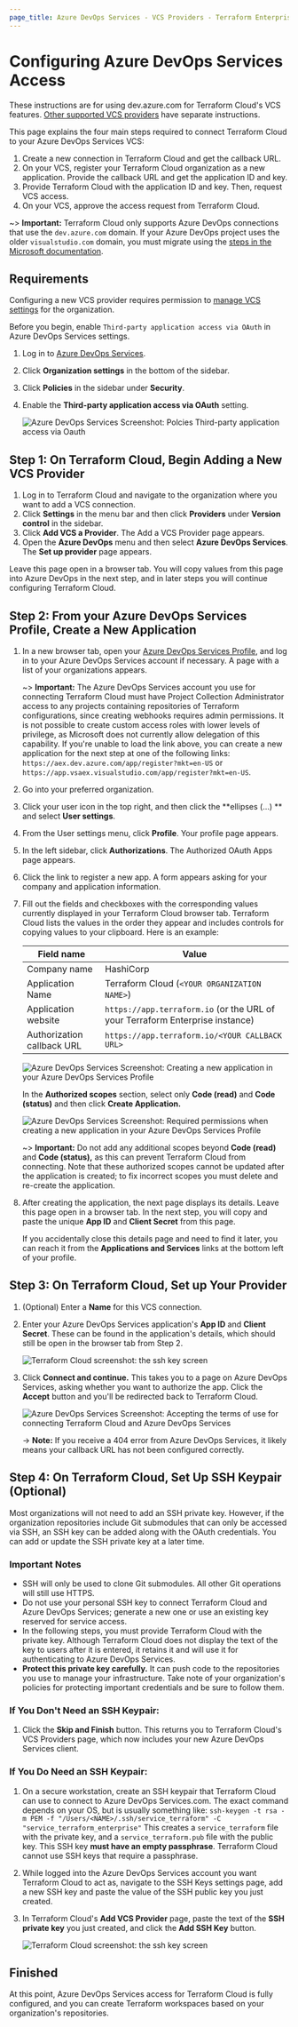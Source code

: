 ```yaml
---
page_title: Azure DevOps Services - VCS Providers - Terraform Enterprise
---
```


# Configuring Azure DevOps Services Access

These instructions are for using dev.azure.com for Terraform Cloud's VCS features. [Other supported VCS providers](/enterprise/vcs) have separate instructions.

This page explains the four main steps required to connect Terraform Cloud to your Azure DevOps Services VCS:

1.  Create a new connection in Terraform Cloud and get the callback URL.
2.  On your VCS, register your Terraform Cloud organization as a new application. Provide the callback URL and get the application ID and key.
3.  Provide Terraform Cloud with the application ID and key. Then, request VCS access.
4.  On your VCS, approve the access request from Terraform Cloud.

~> **Important:** Terraform Cloud only supports Azure DevOps connections that use the `dev.azure.com` domain. If your Azure DevOps project uses the older `visualstudio.com` domain, you must migrate using the [steps in the Microsoft documentation](https://docs.microsoft.com/en-us/azure/devops/release-notes/2018/sep-10-azure-devops-launch#switch-existing-organizations-to-use-the-new-domain-name-url).

## Requirements

Configuring a new VCS provider requires permission to [manage VCS settings](/enterprise/users-teams-organizations/permissions#manage-vcs-settings) for the organization.

[permissions-citation]: #intentionally-unused---keep-for-maintainers

Before you begin, enable `Third-party application access via OAuth` in Azure DevOps Services settings.

1.  Log in to [Azure DevOps Services](https://dev.azure.com/).
2.  Click **Organization settings** in the bottom of the sidebar.
3.  Click **Policies** in the sidebar under **Security**.
4.  Enable the **Third-party application access via OAuth** setting.

    ![Azure DevOps Services Screenshot: Polcies Third-party application access via Oauth](/img/docs/azure-devops-services-oauth-policies.png)

## Step 1: On Terraform Cloud, Begin Adding a New VCS Provider

1.  Log in to Terraform Cloud and navigate to the organization where you want to add a VCS connection.
2.  Click **Settings** in the menu bar and then click **Providers** under **Version control** in the sidebar.
3.  Click **Add VCS a Provider**. The Add a VCS Provider page appears.
4.  Open the **Azure DevOps** menu and then select **Azure DevOps Services**. The **Set up provider** page appears.

Leave this page open in a browser tab. You will copy values from this page into Azure DevOps in the next step, and in later steps you will continue configuring Terraform Cloud.

## Step 2: From your Azure DevOps Services Profile, Create a New Application

1.  In a new browser tab, open your [Azure DevOps Services Profile](https://aex.dev.azure.com), and log in to your Azure DevOps Services account if necessary. A page with a list of your organizations appears.

    ~> **Important:** The Azure DevOps Services account you use for connecting Terraform Cloud must have Project Collection Administrator access to any projects containing repositories of Terraform configurations, since creating webhooks requires admin permissions. It is not possible to create custom access roles with lower levels of privilege, as Microsoft does not currently allow delegation of this capability. If you're unable to load the link above, you can create a new application for the next step at one of the following links: `https://aex.dev.azure.com/app/register?mkt=en-US` or `https://app.vsaex.visualstudio.com/app/register?mkt=en-US`.

2.  Go into your preferred organization.

3.  Click your user icon in the top right, and then click the **ellipses (...) ** and select **User settings**.

4.  From the User settings menu, click **Profile**. Your profile page appears.

5.  In the left sidebar, click **Authorizations**. The Authorized OAuth Apps page appears.

6.  Click the link to register a new app. A form appears asking for your company and application information.

7.  Fill out the fields and checkboxes with the corresponding values currently displayed in your Terraform Cloud browser tab. Terraform Cloud lists the values in the order they appear and includes controls for copying values to your clipboard. Here is an example:

    | Field name                 | Value                                                                         |
    | -------------------------- | ----------------------------------------------------------------------------- |
    | Company name               | HashiCorp                                                                     |
    | Application Name           | Terraform Cloud (`<YOUR ORGANIZATION NAME>`)                                  |
    | Application website        | `https://app.terraform.io` (or the URL of your Terraform Enterprise instance) |
    | Authorization callback URL | `https://app.terraform.io/<YOUR CALLBACK URL>`                                |

    ![Azure DevOps Services Screenshot: Creating a new application in your Azure DevOps Services Profile](/img/docs/azure-devops-services-create-application.png)

    In the **Authorized scopes** section, select only **Code (read)** and **Code (status)** and then click **Create Application.**

    ![Azure DevOps Services Screenshot: Required permissions when creating a new application in your Azure DevOps Services Profile](/img/docs/azure-devops-services-application-permissions.png)

    ~> **Important:** Do not add any additional scopes beyond **Code (read)** and **Code (status),** as this can prevent Terraform Cloud from connecting. Note that these authorized scopes cannot be updated after the application is created; to fix incorrect scopes you must delete and re-create the application.

8.  After creating the application, the next page displays its details. Leave this page open in a browser tab. In the next step, you will copy and paste the unique **App ID** and **Client Secret** from this page.

    If you accidentally close this details page and need to find it later, you can reach it from the **Applications and Services** links at the bottom left of your profile.

## Step 3: On Terraform Cloud, Set up Your Provider

1.  (Optional) Enter a **Name** for this VCS connection.

2.  Enter your Azure DevOps Services application's **App ID** and **Client Secret**. These can be found in the application's details, which should still be open in the browser tab from Step 2.

    ![Terraform Cloud screenshot: the ssh key screen](/img/docs/azure-devops-services-tfe-secret.png)

3.  Click **Connect and continue.** This takes you to a page on Azure DevOps Services, asking whether you want to authorize the app. Click the **Accept** button and you'll be redirected back to Terraform Cloud.

    ![Azure DevOps Services Screenshot: Accepting the terms of use for connecting Terraform Cloud and Azure DevOps Services](/img/docs/azure-devops-services-accept-terms.png)

    -> **Note:** If you receive a 404 error from Azure DevOps Services, it likely means your callback URL has not been configured correctly.

## Step 4: On Terraform Cloud, Set Up SSH Keypair (Optional)

Most organizations will not need to add an SSH private key. However, if the organization repositories include Git submodules that can only be accessed via SSH, an SSH key can be added along with the OAuth credentials. You can add or update the SSH private key at a later time.

### Important Notes

-   SSH will only be used to clone Git submodules. All other Git operations will still use HTTPS.
-   Do not use your personal SSH key to connect Terraform Cloud and Azure DevOps Services; generate a new one or use an existing key reserved for service access.
-   In the following steps, you must provide Terraform Cloud with the private key. Although Terraform Cloud does not display the text of the key to users after it is entered, it retains it and will use it for authenticating to Azure DevOps Services.
-   **Protect this private key carefully.** It can push code to the repositories you use to manage your infrastructure. Take note of your organization's policies for protecting important credentials and be sure to follow them.

### If You Don't Need an SSH Keypair:

1.  Click the **Skip and Finish** button. This returns you to Terraform Cloud's VCS Providers page, which now includes your new Azure DevOps Services client.

### If You Do Need an SSH Keypair:

1.  On a secure workstation, create an SSH keypair that Terraform Cloud can use to connect to Azure DevOps Services.com. The exact command depends on your OS, but is usually something like:
    `ssh-keygen -t rsa -m PEM -f "/Users/<NAME>/.ssh/service_terraform" -C "service_terraform_enterprise"`
    This creates a `service_terraform` file with the private key, and a `service_terraform.pub` file with the public key. This SSH key **must have an empty passphrase**. Terraform Cloud cannot use SSH keys that require a passphrase.

2.  While logged into the Azure DevOps Services account you want Terraform Cloud to act as, navigate to the SSH Keys settings page, add a new SSH key and paste the value of the SSH public key you just created.

3.  In Terraform Cloud's **Add VCS Provider** page, paste the text of the **SSH private key** you just created, and click the **Add SSH Key** button.

    ![Terraform Cloud screenshot: the ssh key screen](/img/docs/azure-devops-services-ssh-key.png)

## Finished

At this point, Azure DevOps Services access for Terraform Cloud is fully configured, and you can create Terraform workspaces based on your organization's repositories.
